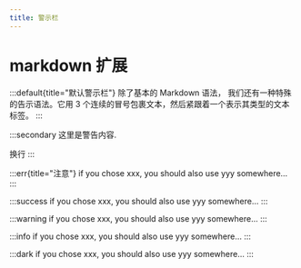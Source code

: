 ```yaml
---
title: 警示栏
---
```

# markdown 扩展

:::default{title="默认警示栏"}
除了基本的 Markdown 语法， 我们还有一种特殊的告示语法。它用 3 个连续的冒号包裹文本，然后紧跟着一个表示其类型的文本标签。
:::

:::secondary
这里是警告内容.

换行
:::

:::err{title="注意"}
if you chose xxx, you should also use yyy somewhere…
:::

:::success
if you chose xxx, you should also use yyy somewhere…
:::

:::warning
if you chose xxx, you should also use yyy somewhere…
:::

:::info
if you chose xxx, you should also use yyy somewhere…
:::

:::dark
if you chose xxx, you should also use yyy somewhere…
:::

